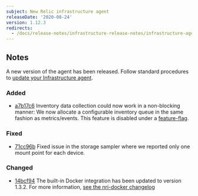 ```yaml
---
subject: New Relic infrastructure agent
releaseDate: '2020-08-24'
version: 1.12.3
redirects:
  - /docs/release-notes/infrastructure-release-notes/infrastructure-agent-release-notes/clone-new-relic-infrastructure-agent-1123
---
```


## Notes

A new version of the agent has been released. Follow standard procedures to [update your Infrastructure agent](https://docs.newrelic.com/docs/infrastructure/install-configure-manage-infrastructure/update-or-uninstall/update-infrastructure-agent).

### Added

* [a7b17c6](https://github.com/newrelic/infrastructure-agent/commit/a7b17c60b4ba75291ab9cf6a71d62a3c929f0584) Inventory data collection could now work in a non-blocking manner: We now allocate a configurable inventory queue in the same fashion as metrics/events. This feature is disabled under a [feature-flag](https://github.com/newrelic/infrastructure-agent/pull/7).

### Fixed

* [71cc96b](https://github.com/newrelic/infrastructure-agent/commit/71cc96b0d84c65bdfd194710c4a1397e609ddf23) Fixed issue in the storage sampler where we reported only one mount point for each device.

### Changed

* [14bcf94](https://github.com/newrelic/infrastructure-agent/commit/14bcf94b65f2c539d83e8502f0d6cfa1cb92cd1c) The built-in Docker integration has been updated to version 1.3.2. For more information, [see the nri-docker changelog](https://github.com/newrelic/nri-docker/releases/tag/v1.3.2)
